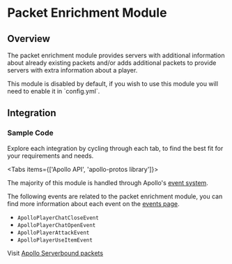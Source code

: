 
# Packet Enrichment Module

## Overview

The packet enrichment module provides servers with additional information about already existing packets and/or adds additional packets to provide servers with extra information about a player.

<Callout type="info">
  This module is disabled by default, if you wish to use this module you will need to enable it in `config.yml`.
</Callout>

## Integration

### Sample Code
Explore each integration by cycling through each tab, to find the best fit for your requirements and needs.

<Tabs items={['Apollo API', 'apollo-protos library']}>

<Tab>

The majority of this module is handled through Apollo's [event system](/apollo/developers/events).

The following events are related to the packet enrichment module, you can find more information about each event on the [events page](/apollo/developers/events).
* `ApolloPlayerChatCloseEvent`
* `ApolloPlayerChatOpenEvent`
* `ApolloPlayerAttackEvent`
* `ApolloPlayerUseItemEvent`

</Tab>

<Tab>

Visit [Apollo Serverbound packets](apollo/developers/lightweight/protobuf/serverbound-packets)

</Tab>

</Tabs>

